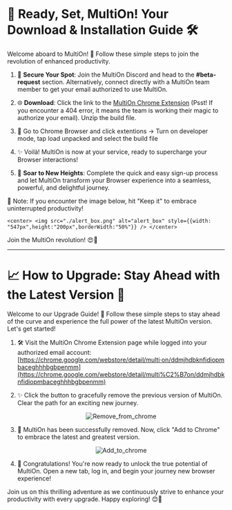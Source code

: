 
# 🚀 Ready, Set, MultiOn! Your Download & Installation Guide 🛠️

Welcome aboard to MultiOn! 🎉 Follow these simple steps to join the revolution of enhanced productivity.

1. 📨 **Secure Your Spot**: Join the MultiOn Discord and head to the **#beta-request** section. Alternatively, connect directly with a MultiOn team member to get your email authorized to use MultiOn.

2. 🌐 **Download**: Click the link to the [MultiOn Chrome Extension](https://drive.google.com/file/d/1gu546V6XrXNNgUXDk8YuytFW5Z8gz-lk/view?usp=sharing) (Psst! If you encounter a 404 error, it means the team is working their magic to authorize your email). Unzip the build file. 

3. 🚀 Go to Chrome Browser and click extentions -> Turn on developer mode, tap load unpacked and select the build file

4. ✨ Voilà! MultiOn is now at your service, ready to supercharge your Browser interactions!

5. 🌈 **Soar to New Heights**: Complete the quick and easy sign-up process and let MultiOn transform your Browser experience into a seamless, powerful, and delightful journey.

🔔 Note: If you encounter the image below, hit "Keep it" to embrace uninterrupted productivity!

    <center> <img src="./alert_box.png" alt="alert_box" style={{width: "547px",height:"200px",borderWidth:"50%"}} /> </center>

Join the MultiOn revolution! 😍🚀


---
    


# 📈 How to Upgrade: Stay Ahead with the Latest Version 🚀

Welcome to our Upgrade Guide! 🎉 Follow these simple steps to stay ahead of the curve and experience the full power of the latest MultiOn version. Let's get started!

1. 🛠️ Visit the MultiOn Chrome Extension page while logged into your authorized email account: [https://chrome.google.com/webstore/detail/multi·on/ddmjhdbknfidiopmbaceghhhbgbpenmm](https://chrome.google.com/webstore/detail/multi%C2%B7on/ddmjhdbknfidiopmbaceghhhbgbpenmm)

2. ✨ Click the button to gracefully remove the previous version of MultiOn. Clear the path for an exciting new journey.

   <center> <img src="./Remove_from_chrome.png" alt="Remove_from_chrome" style={{width: "147px",height:"36px",borderWidth:"50%"}} /> </center>

3. 🚀 MultiOn has been successfully removed. Now, click "Add to Chrome" to embrace the latest and greatest version.

    <center> <img src="./Add_to_chrome.png" alt="Add_to_chrome" style={{width: "147px",height:"36px",borderWidth:"50%"}} /> </center>

4. 🌟 Congratulations! You're now ready to unlock the true potential of MultiOn. Open a new tab, log in, and begin your journey new browser experience!

Join us on this thrilling adventure as we continuously strive to enhance your productivity with every upgrade. Happy exploring! 😊🚀





